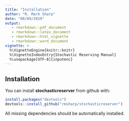 ```yaml
---
title: "Installation"
author: "R. Mark Sharp"
date: "08/09/2019"
output: 
   - rmarkdown::pdf_document
   - rmarkdown::latex_document
   - rmarkdown::html_vignette
   - rmarkdown::word_document
vignette: >
  %\VignetteEngine{knitr::knitr}
  %\VignetteIndexEntry{Stochastic Reserving Manual}
  %\usepackage[UTF-8]{inputenc}
---
```

## Installation

You can install **stochasticreserver** from github with:

```r
install.packages("devtools")
devtools::install_github("rmsharp/stochasticreserver")

```

All missing dependencies should be automatically installed.

